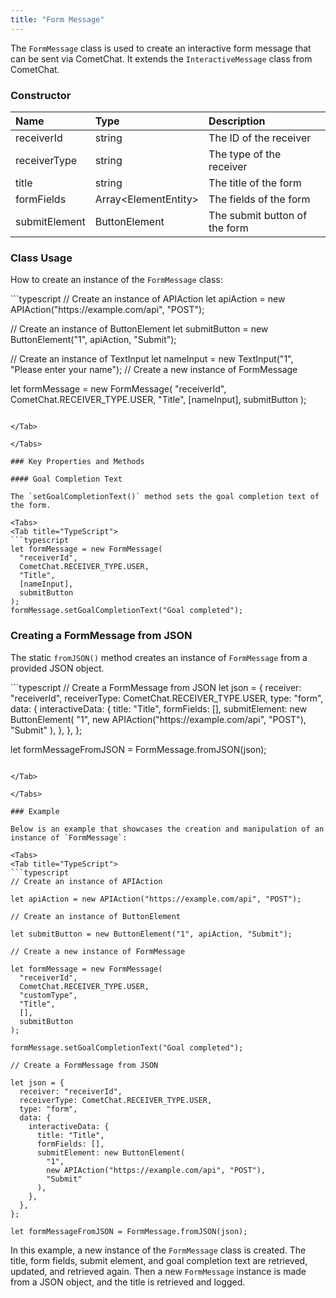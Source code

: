```yaml
---
title: "Form Message"
---
```




The `FormMessage` class is used to create an interactive form message that can be sent via CometChat. It extends the `InteractiveMessage` class from CometChat.

### Constructor

| Name          | Type                  | Description                   |
| :------------- | :--------------------- | :----------------------------- |
| receiverId    | string                | The ID of the receiver        |
| receiverType  | string                | The type of the receiver      |
| title         | string                | The title of the form         |
| formFields    | Array\<ElementEntity> | The fields of the form        |
| submitElement | ButtonElement         | The submit button of the form |

### Class Usage

How to create an instance of the `FormMessage` class:

<Tabs>
<Tab title="TypeScript">
```typescript
// Create an instance of APIAction
let apiAction = new APIAction("https://example.com/api", "POST");

// Create an instance of ButtonElement
let submitButton = new ButtonElement("1", apiAction, "Submit");

// Create an instance of TextInput
let nameInput = new TextInput("1", "Please enter your name");
// Create a new instance of FormMessage

let formMessage = new FormMessage(
  "receiverId",
  CometChat.RECEIVER_TYPE.USER,
  "Title",
  [nameInput],
  submitButton
);
```

</Tab>

</Tabs>

### Key Properties and Methods

#### Goal Completion Text

The `setGoalCompletionText()` method sets the goal completion text of the form.

<Tabs>
<Tab title="TypeScript">
```typescript
let formMessage = new FormMessage(
  "receiverId",
  CometChat.RECEIVER_TYPE.USER,
  "Title",
  [nameInput],
  submitButton
);
formMessage.setGoalCompletionText("Goal completed");
```

</Tab>

</Tabs>

### Creating a FormMessage from JSON

The static `fromJSON()` method creates an instance of `FormMessage` from a provided JSON object.

<Tabs>
<Tab title="TypeScript">
```typescript
// Create a FormMessage from JSON
let json = {
  receiver: "receiverId",
  receiverType: CometChat.RECEIVER_TYPE.USER,
  type: "form",
  data: {
    interactiveData: {
      title: "Title",
      formFields: [],
      submitElement: new ButtonElement(
        "1",
        new APIAction("https://example.com/api", "POST"),
        "Submit"
      ),
    },
  },
};

let formMessageFromJSON = FormMessage.fromJSON(json);
```

</Tab>

</Tabs>

### Example

Below is an example that showcases the creation and manipulation of an instance of `FormMessage`:

<Tabs>
<Tab title="TypeScript">
```typescript
// Create an instance of APIAction

let apiAction = new APIAction("https://example.com/api", "POST");

// Create an instance of ButtonElement

let submitButton = new ButtonElement("1", apiAction, "Submit");

// Create a new instance of FormMessage

let formMessage = new FormMessage(
  "receiverId",
  CometChat.RECEIVER_TYPE.USER,
  "customType",
  "Title",
  [],
  submitButton
);

formMessage.setGoalCompletionText("Goal completed");

// Create a FormMessage from JSON

let json = {
  receiver: "receiverId",
  receiverType: CometChat.RECEIVER_TYPE.USER,
  type: "form",
  data: {
    interactiveData: {
      title: "Title",
      formFields: [],
      submitElement: new ButtonElement(
        "1",
        new APIAction("https://example.com/api", "POST"),
        "Submit"
      ),
    },
  },
};

let formMessageFromJSON = FormMessage.fromJSON(json);
```

</Tab>

</Tabs>

In this example, a new instance of the `FormMessage` class is created. The title, form fields, submit element, and goal completion text are retrieved, updated, and retrieved again. Then a new `FormMessage` instance is made from a JSON object, and the title is retrieved and logged.
